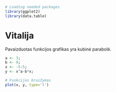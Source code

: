 ```r
# Loading needed packages
library(ggplot2)
library(data.table)
```

# Vitalija

Pavaizduotas funkcijos grafikas yra kubinė parabolė.

```r
a <- 3;
b <- 9;
x <- -5:5;
y <- x^a-b*x;

# Funkcijos braižymas
plot(x, y, type='l')
```

